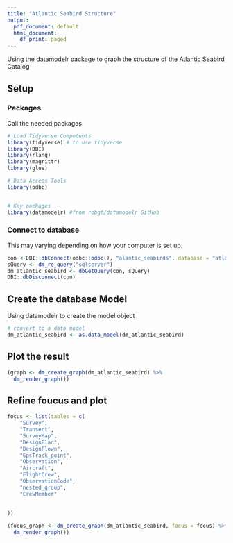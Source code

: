 ```yaml
---
title: "Atlantic Seabird Structure"
output:
  pdf_document: default
  html_document:
    df_print: paged
---
```


Using the datamodelr package to graph the structure of the Atlantic Seabird Catalog

## Setup
### Packages
Call the needed packages

```r
# Load Tidyverse Compotents
library(tidyverse) # to use tidyverse
library(DBI)
library(rlang)
library(magrittr)
library(glue)

# Data Access Tools
library(odbc)


# Key packages
library(datamodelr) #from robgf/datamodelr GitHub
```

### Connect to database
This may varying depending on how your computer is set up.

```r
con <-DBI::dbConnect(odbc::odbc(), "alantic_seabirds", database = "atlantic_seabirds")
sQuery <- dm_re_query("sqlserver")
dm_atlantic_seabird <- dbGetQuery(con, sQuery)
DBI::dbDisconnect(con)
```

## Create the database Model
Using datamodelr to create the model object

```r
# convert to a data model
dm_atlantic_seabird <- as.data_model(dm_atlantic_seabird)
```


## Plot the result

```r
(graph <- dm_create_graph(dm_atlantic_seabird) %>%
  dm_render_graph())
```

## Refine foucus and plot

```r
focus <- list(tables = c(
    "Survey",
    "Transect", 
    "SurveyMap",
    "DesignPlan",
    "DesignFlown",
    "GpsTrack_point",
    "Observation",
    "Aircraft",
    "FlightCrew",
    "ObservationCode",
    "nested_group",
    "CrewMember"
    
    
))

(focus_graph <- dm_create_graph(dm_atlantic_seabird, focus = focus) %>%
  dm_render_graph())

```

